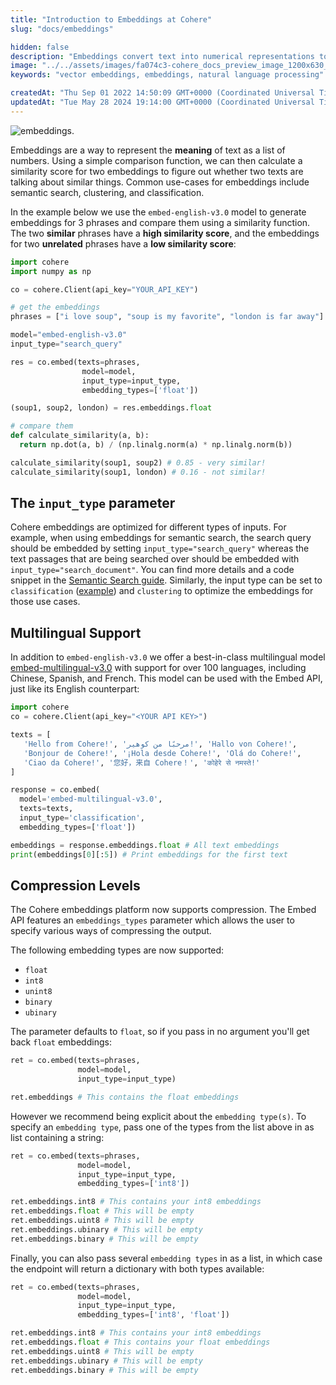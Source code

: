 ```yaml
---
title: "Introduction to Embeddings at Cohere"
slug: "docs/embeddings"

hidden: false
description: "Embeddings convert text into numerical representations to measure similarity, useful for tasks like search and classification, with support for multiple languages and various compression types."
image: "../../assets/images/fa074c3-cohere_docs_preview_image_1200x630_copy.jpg"  
keywords: "vector embeddings, embeddings, natural language processing"

createdAt: "Thu Sep 01 2022 14:50:09 GMT+0000 (Coordinated Universal Time)"
updatedAt: "Tue May 28 2024 19:14:00 GMT+0000 (Coordinated Universal Time)"
---
```

<img src='../../assets/images/e8ea586-Embeddings_Visual_1_1.png' alt='embeddings.' />


Embeddings are a way to represent the **meaning** of text as a list of numbers. Using a simple comparison function, we can then calculate a similarity score for two embeddings to figure out whether two texts are talking about similar things. Common use-cases for embeddings include semantic search, clustering, and classification.

In the example below we use the `embed-english-v3.0` model to generate embeddings for 3 phrases and compare them using a similarity function. The two **similar** phrases have a **high similarity score**, and the embeddings for two **unrelated** phrases have a **low similarity score**:

```python PYTHON
import cohere
import numpy as np

co = cohere.Client(api_key="YOUR_API_KEY")

# get the embeddings
phrases = ["i love soup", "soup is my favorite", "london is far away"]

model="embed-english-v3.0"
input_type="search_query"

res = co.embed(texts=phrases,
                model=model,
                input_type=input_type,
                embedding_types=['float'])

(soup1, soup2, london) = res.embeddings.float

# compare them
def calculate_similarity(a, b):
  return np.dot(a, b) / (np.linalg.norm(a) * np.linalg.norm(b))

calculate_similarity(soup1, soup2) # 0.85 - very similar!
calculate_similarity(soup1, london) # 0.16 - not similar!
```

## The `input_type` parameter

Cohere embeddings are optimized for different types of inputs. For example, when using embeddings for semantic search, the search query should be embedded by setting `input_type="search_query"` whereas the text passages that are being searched over should be embedded with `input_type="search_document"`.  You can find more details and a code snippet in the [Semantic Search guide](/docs/semantic-search). Similarly, the input type can be set to `classification` ([example](/page/text-classification-using-embeddings)) and `clustering` to optimize the embeddings for those use cases.

## Multilingual Support

In addition to `embed-english-v3.0` we offer a best-in-class multilingual model [embed-multilingual-v3.0](/docs/embed-2#multi-lingual-models)  with support for over 100 languages, including Chinese, Spanish, and French. This model can be used with the Embed API, just like its English counterpart:

```python PYTHON
import cohere  
co = cohere.Client(api_key="<YOUR API KEY>")

texts = [  
   'Hello from Cohere!', 'مرحبًا من كوهير!', 'Hallo von Cohere!',  
   'Bonjour de Cohere!', '¡Hola desde Cohere!', 'Olá do Cohere!',  
   'Ciao da Cohere!', '您好，来自 Cohere！', 'कोहेरे से नमस्ते!'  
]  

response = co.embed(
  model='embed-multilingual-v3.0',
  texts=texts, 
  input_type='classification',
  embedding_types=['float']) 

embeddings = response.embeddings.float # All text embeddings 
print(embeddings[0][:5]) # Print embeddings for the first text

```

## Compression Levels

The Cohere embeddings platform now supports compression. The Embed API features an `embeddings_types` parameter which allows the user to specify various ways of compressing the output.  

The following embedding types are now supported: 

- `float`
- `int8`
- `unint8`
- `binary`
- `ubinary`

The parameter defaults to `float`, so if you pass in no argument you'll get back `float` embeddings:

```python PYTHON
ret = co.embed(texts=phrases,
               model=model,
               input_type=input_type)

ret.embeddings # This contains the float embeddings
```

However we recommend being explicit about the `embedding type(s)`. To specify an `embedding type`, pass one of the types from the list above in as list containing a string:

```python PYTHON
ret = co.embed(texts=phrases,
               model=model,
               input_type=input_type,
               embedding_types=['int8'])

ret.embeddings.int8 # This contains your int8 embeddings
ret.embeddings.float # This will be empty
ret.embeddings.uint8 # This will be empty
ret.embeddings.ubinary # This will be empty
ret.embeddings.binary # This will be empty
```

Finally, you can also pass several `embedding types` in as a list, in which case the endpoint will return a dictionary with both types available:

```python PYTHON
ret = co.embed(texts=phrases,
               model=model,
               input_type=input_type,
               embedding_types=['int8', 'float'])

ret.embeddings.int8 # This contains your int8 embeddings
ret.embeddings.float # This contains your float embeddings
ret.embeddings.uint8 # This will be empty
ret.embeddings.ubinary # This will be empty
ret.embeddings.binary # This will be empty
```
